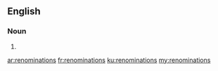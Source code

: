 ==English==

===Noun===
{{head|en|plural}}

# {{plural of|renomination|lang=en}}

[[ar:renominations]]
[[fr:renominations]]
[[ku:renominations]]
[[my:renominations]]